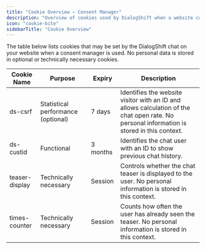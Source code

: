 ```yaml
---
title: "Cookie Overview – Consent Manager"
description: "Overview of cookies used by DialogShift when a website consent manager is in use"
icon: "cookie-bite"
sidebarTitle: "Cookie Overview"
---
```


<Info>
  The table below lists cookies that may be set by the DialogShift chat on your website when a consent manager is used. No personal data is stored in optional or technically necessary cookies.
</Info>

| Cookie Name    | Purpose                              | Expiry   | Description |
|---|---|---|---|
| ds-csrf        | Statistical performance (optional)    | 7 days  | Identifies the website visitor with an ID and allows calculation of the chat open rate. No personal information is stored in this context. |
| ds-custid      | Functional                            | 3 months| Identifies the chat user with an ID to show previous chat history. |
| teaser-display | Technically necessary                  | Session | Controls whether the chat teaser is displayed to the user. No personal information is stored in this context. |
| times-counter  | Technically necessary                  | Session | Counts how often the user has already seen the teaser. No personal information is stored in this context. |


